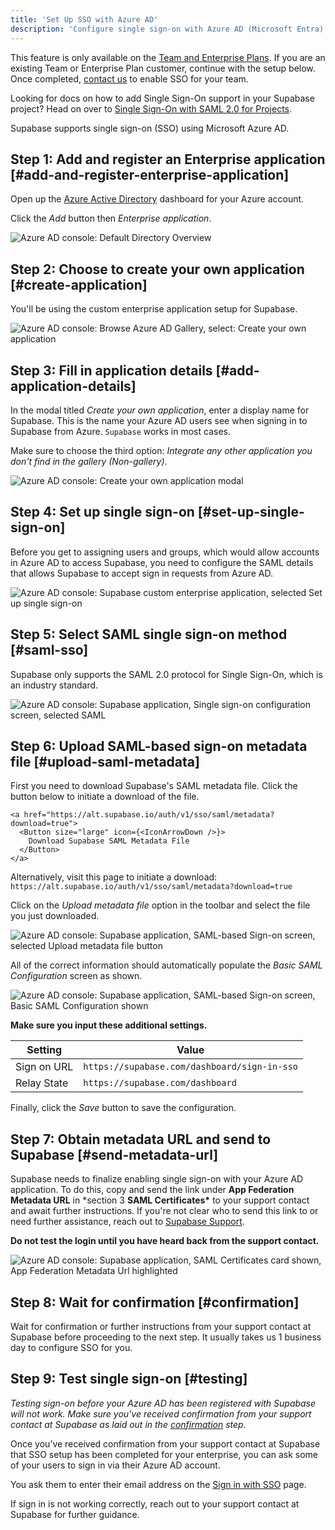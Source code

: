```yaml
---
title: 'Set Up SSO with Azure AD'
description: 'Configure single sign-on with Azure AD (Microsoft Entra).'
---
```


<Admonition type="note">

This feature is only available on the [Team and Enterprise Plans](https://supabase.com/pricing). If you are an existing Team or Enterprise Plan customer, continue with the setup below. Once completed, [contact us](https://supabase.com/dashboard/support/new?category=Login_issues&subject=Enquiry%20about%20setting%20up%20SSO&message=I%20would%20like%20to%20set%20up%20SAML%20SSO%20for%20my%20team%20and%20have%20followed%20https://supabase.com/docs/guides/platform/sso%20and%20configured%20my%20provider%20%0A%0APlease%20attach%20the%20IDP%20metadata%20in%20the%20attachments%20below) to enable SSO for your team.

</Admonition>

<Admonition type="tip">

Looking for docs on how to add Single Sign-On support in your Supabase project? Head on over to [Single Sign-On with SAML 2.0 for Projects](/docs/guides/auth/enterprise-sso/auth-sso-saml).

</Admonition>

Supabase supports single sign-on (SSO) using Microsoft Azure AD.

## Step 1: Add and register an Enterprise application [#add-and-register-enterprise-application]

Open up the [Azure Active Directory](https://portal.azure.com/#view/Microsoft_AAD_IAM/ActiveDirectoryMenuBlade/~/Overview) dashboard for your Azure account.

Click the _Add_ button then _Enterprise application_.

![Azure AD console: Default Directory Overview](/docs/img/sso-azure-step-01.png)

## Step 2: Choose to create your own application [#create-application]

You'll be using the custom enterprise application setup for Supabase.

![Azure AD console: Browse Azure AD Gallery, select: Create your own application](/docs/img/sso-azure-step-02.png)

## Step 3: Fill in application details [#add-application-details]

In the modal titled _Create your own application_, enter a display name for Supabase. This is the name your Azure AD users see when signing in to Supabase from Azure. `Supabase` works in most cases.

Make sure to choose the third option: _Integrate any other application you
don't find in the gallery (Non-gallery)_.

![Azure AD console: Create your own application modal](/docs/img/sso-azure-step-03.png)

## Step 4: Set up single sign-on [#set-up-single-sign-on]

Before you get to assigning users and groups, which would allow accounts in Azure AD to access Supabase, you need to configure the SAML details that allows Supabase to accept sign in requests from Azure AD.

![Azure AD console: Supabase custom enterprise application, selected Set up single sign-on](/docs/img/sso-azure-step-04.png)

## Step 5: Select SAML single sign-on method [#saml-sso]

Supabase only supports the SAML 2.0 protocol for Single Sign-On, which is an industry standard.

![Azure AD console: Supabase application, Single sign-on configuration screen, selected SAML](/docs/img/sso-azure-step-05.png)

## Step 6: Upload SAML-based sign-on metadata file [#upload-saml-metadata]

First you need to download Supabase's SAML metadata file. Click the button below to initiate a download of the file.

    <a href="https://alt.supabase.io/auth/v1/sso/saml/metadata?download=true">
      <Button size="large" icon={<IconArrowDown />}>
        Download Supabase SAML Metadata File
      </Button>
    </a>

Alternatively, visit this page to initiate a download: `https://alt.supabase.io/auth/v1/sso/saml/metadata?download=true`

Click on the _Upload metadata file_ option in the toolbar and select the file you just downloaded.

![Azure AD console: Supabase application, SAML-based Sign-on screen, selected Upload metadata file button](/docs/img/sso-azure-step-06-1.png)

All of the correct information should automatically populate the _Basic SAML Configuration_ screen as shown.

![Azure AD console: Supabase application, SAML-based Sign-on screen, Basic SAML Configuration shown](/docs/img/sso-azure-step-06-2.png)

**Make sure you input these additional settings.**

| Setting     | Value                                        |
| ----------- | -------------------------------------------- |
| Sign on URL | `https://supabase.com/dashboard/sign-in-sso` |
| Relay State | `https://supabase.com/dashboard`             |

Finally, click the _Save_ button to save the configuration.

## Step 7: Obtain metadata URL and send to Supabase [#send-metadata-url]

Supabase needs to finalize enabling single sign-on with your Azure AD application. To do this, copy and send the link under **App Federation Metadata URL** in \*section 3 **SAML Certificates\*** to your support contact and await further instructions. If you're not clear who to send this link to or need further assistance, reach out to [Supabase Support](https://supabase.help).

**Do not test the login until you have heard back from the support contact.**

![Azure AD console: Supabase application, SAML Certificates card shown, App Federation Metadata Url highlighted](/docs/img/sso-azure-step-07.png)

## Step 8: Wait for confirmation [#confirmation]

Wait for confirmation or further instructions from your support contact at Supabase before proceeding to the next step. It usually takes us 1 business day to configure SSO for you.

## Step 9: Test single sign-on [#testing]

_Testing sign-on before your Azure AD has been registered with Supabase will not work. Make sure you've received confirmation from your support contact at Supabase as laid out in the [confirmation](#confirmation) step._

Once you’ve received confirmation from your support contact at Supabase that SSO setup has been completed for your enterprise, you can ask some of your users to sign in via their Azure AD account.

You ask them to enter their email address on the [Sign in with SSO](https://supabase.com/dashboard/sign-in-sso) page.

If sign in is not working correctly, reach out to your support contact at Supabase for further guidance.
